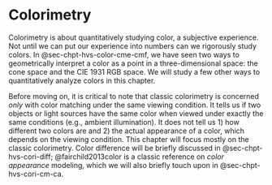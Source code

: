 # Colorimetry {#sec-chpt-hvs-cori}

Colorimetry is about quantitatively studying color, a subjective experience.
Not until we can put our experience into numbers can we rigorously study colors.
In @sec-chpt-hvs-color-cme-cmf, we have seen two ways to geometrically interpret a color as a point in a three-dimensional space: the cone space and the CIE 1931 RGB space.
We will study a few other ways to quantitatively analyze colors in this chapter.

Before moving on, it is critical to note that classic colorimetry is concerned *only* with color matching under the same viewing condition.
It tells us if two objects or light sources have the same color when viewed under exactly the same conditions (e.g., ambient illumination).
It does not tell us 1) how different two colors are and 2) the actual appearance of a color, which depends on the viewing condition.
This chapter will focus mostly on the classic colorimetry.
Color difference will be briefly discussed in @sec-chpt-hvs-cori-diff; @fairchild2013color is a classic reference on *color appearance* modeling, which we will also briefly touch upon in @sec-chpt-hvs-cori-cm-ca.